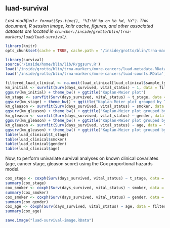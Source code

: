 ## luad-survival
_Last modified `r format(Sys.time(), "%I:%M %p on %b %d, %Y")`. This document, R session image, knitr cache, figures, and other associated datasets are located in `cruncher:/inside/grotto/blin/trna-markers/luad/luad-survival/`._

```r
library(knitr)
opts_chunk$set(cache = TRUE, cache.path = "/inside/grotto/blin/trna-markers/luad/luad-survival/cache/", eval = TRUE, echo = TRUE, warning = FALSE, results = FALSE, message = FALSE, autodep = TRUE, dev = "png", dpi = 300)
```

```r
library(survival)
source('/inside/home/blin/lib/R/ggsurv.R')
load('/inside/grotto/blin/trna-markers/more-cancers/luad-metadata.RData')
load('/inside/grotto/blin/trna-markers/more-cancers/luad-counts.RData')
```

```r
filtered_luad_clinical <- na.omit(luad_clinical[luad_clinical$sample_type != "NT" & luad_clinical$days_survived > 30 & luad_clinical$days_survived < 3000, ]) # get rid of NAs, remove normal samples (e.g. duplicates), and put the time period as 1 month - 8 years
km_initial <- survfit(Surv(days_survived, vital_status) ~ 1, data = filtered_luad_clinical)
ggsurv(km_initial) + theme_bw() + ggtitle("Kaplan-Meier plot")
km_stage <- survfit(Surv(days_survived, vital_status) ~ t_stage, data = filtered_luad_clinical)
ggsurv(km_stage) + theme_bw() + ggtitle("Kaplan-Meier plot grouped by T stage")
km_gleason <- survfit(Surv(days_survived, vital_status) ~ smoker, data = filtered_luad_clinical)
ggsurv(km_gleason) + theme_bw() + ggtitle("Kaplan-Meier plot grouped by smoking history")
km_gleason <- survfit(Surv(days_survived, vital_status) ~ gender, data = filtered_luad_clinical)
ggsurv(km_gleason) + theme_bw() + ggtitle("Kaplan-Meier plot grouped by gender")
km_gleason <- survfit(Surv(days_survived, vital_status) ~ age, data = filtered_luad_clinical)
ggsurv(km_gleason) + theme_bw() + ggtitle("Kaplan-Meier plot grouped by age group")
table(luad_clinical$t_stage)
table(luad_clinical$smoker)
table(luad_clinical$gender)
table(luad_clinical$age)
```

Now, to perform univariate survival analyses on known clinical covariates (age, cancer stage, gleason score) using the Cox proportional hazards model.

```r
cox_stage <- coxph(Surv(days_survived, vital_status) ~ t_stage, data = filtered_luad_clinical)
summary(cox_stage)
cox_smoker <- coxph(Surv(days_survived, vital_status) ~ smoker, data = filtered_luad_clinical)
summary(cox_smoker)
cox_smoker <- coxph(Surv(days_survived, vital_status) ~ gender, data = filtered_luad_clinical)
summary(cox_gender)
cox_age <- coxph(Surv(days_survived, vital_status) ~ age, data = filtered_luad_clinical)
summary(cox_age)
```

```r
save.image("luad-survival-image.RData")
```
